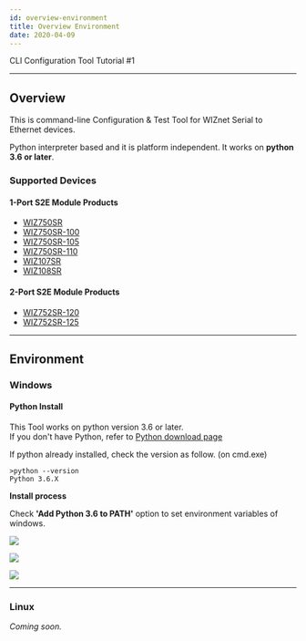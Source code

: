 ```yaml
---
id: overview-environment
title: Overview Environment
date: 2020-04-09
---
```


CLI Configuration Tool Tutorial #1

-----

## Overview

This is command-line Configuration & Test Tool for WIZnet Serial to Ethernet devices.

Python interpreter based and it is platform independent.
It works on **python 3.6 or later**.

### Supported Devices

#### 1-Port S2E Module Products

  - [WIZ750SR](./../WIZ750SR.mdx)
  - [WIZ750SR-100](./../../WIZ750SR-100/WIZ750SR-100.mdx)
  - [WIZ750SR-105](./../../WIZ750SR-105/WIZ750SR-105.mdx)
  - [WIZ750SR-110](./../../WIZ750SR-110/WIZ750SR-110.mdx)
  - [WIZ107SR](./../../WIZ107SR/wiz107sr)
  - [WIZ108SR](./../../WIZ108SR/wiz108sr)


#### 2-Port S2E Module Products

  - [WIZ752SR-120](./../../WIZ752SR-120/WIZ752SR-120)
  - [WIZ752SR-125](./../../WIZ752SR-125/WIZ752SR-125)

-----

## Environment

### Windows

#### Python Install

This Tool works on python version 3.6 or later.  
If you don't have Python, refer to [Python download page](https://www.python.org/downloads/)

If python already installed, check the version as follow. (on cmd.exe)

    >python --version
    Python 3.6.X

**Install process**

Check **'Add Python 3.6 to PATH'** option
to set environment variables of windows.

![](/img/products/configtool/overview/install_python_01.png)

![](/img/products/configtool/overview/install_python_02.png)

![](/img/products/configtool/overview/install_python_03.png)

-----

### Linux

*Coming soon.*

